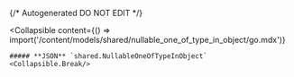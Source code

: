 {/* Autogenerated DO NOT EDIT  */}

<Collapsible
    content={() => import('/content/models/shared/nullable_one_of_type_in_object/go.mdx')}
>
    ##### **JSON** `shared.NullableOneOfTypeInObject`
    <Collapsible.Break/>
</Collapsible>

